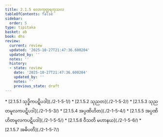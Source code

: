 ```yaml
---
title: 2.1.5 လောကုတ္တရကုသလ
tableOfContents: false
sidebar:
  order: 5
type: tipitaka
basket: ab
book: dhs
review:
  current: review
  updated: '2025-10-27T21:47:36.600204'
  updated_by: ''
  notes: ''
  history:
  - state: review
    date: '2025-10-27T21:47:36.600204'
    updated_by: ''
    notes: ''
    previous_state: draft
---
```



<ReviewStatus review={frontmatter.review} showDetails={true} />

<HypothesisAnnotation frontmatter={frontmatter} />

<DynamicBreadcrumb />



<TableOfContents book="dhs" section="2.1.5">
* [2.1.5.1 သုဒ္ဓိကပဋိပဒါ](./2-1-5-1/)
* [2.1.5.2 သုညတ](./2-1-5-2/)
* [2.1.5.3 သုညတမူလကပဋိပဒါ](./2-1-5-3/)
* [2.1.5.4 အပ္ပဏိဟိတ](./2-1-5-4/)
* [2.1.5.5 အပ္ပဏိဟိတမူလကပဋိပဒါ](./2-1-5-5/)
* [2.1.5.6 ဝီသတိ မဟာနယ](./2-1-5-6/)
* [2.1.5.7 အဓိပတိ](./2-1-5-7/)
</TableOfContents>